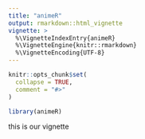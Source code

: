 ```yaml
---
title: "animeR"
output: rmarkdown::html_vignette
vignette: >
  %\VignetteIndexEntry{animeR}
  %\VignetteEngine{knitr::rmarkdown}
  %\VignetteEncoding{UTF-8}
---
```


```r
knitr::opts_chunk$set(
  collapse = TRUE,
  comment = "#>"
)
```

```r
library(animeR)
```

this is our vignette 
